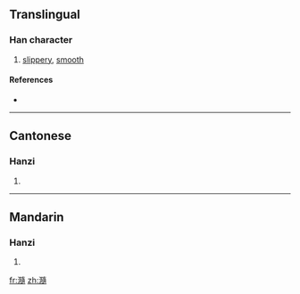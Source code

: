 ==Translingual==

===Han character===
{{Han char|rn=85|rad=水|as=16|sn=19|four=3413<sub>2</sub>|canj=水弓中月 (ENLB)}}

# [[slippery]], [[smooth]]

====References====
* {{Han ref|kx=0660.130|dkj=18665|dj=1070.060|hdz=31774.080|uh=7021|ud=28705|bh=F261|bd=62049}}

----

==Cantonese==

===Hanzi===
{{yue-hanzi|jyut=|y=seui5}}

# {{defn|Cantonese|sort=水16}}

----

==Mandarin==

===Hanzi===
{{cmn-hanzi|pin=[[suǐ]] ([[sui3]])|wg=sui<sup>3</sup>}}

# {{defn|Mandarin|sort=水16}}

[[fr:瀡]]
[[zh:瀡]]